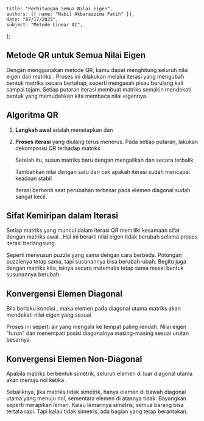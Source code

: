     title: "Perhitungan Semua Nilai Eigen",
    authors: [{ name: "Nabil Akbarazzima Fatih" }],
    date: "07/17/2025",
    subject: "Metode Linear AI",
};

## Metode QR untuk Semua Nilai Eigen

Dengan menggunakan metode QR, kamu dapat menghitung seluruh nilai eigen dari matriks <InlineMath math="A" />. Proses ini dilakukan melalui iterasi yang mengubah bentuk matriks secara bertahap, seperti mengasah pisau berulang kali sampai tajam. Setiap putaran iterasi membuat matriks semakin mendekati bentuk yang memudahkan kita membaca nilai eigennya.

## Algoritma QR

1. **Langkah awal** adalah menetapkan <InlineMath math="A_0 := A" /> dan <InlineMath math="k := 0" />

2. **Proses iterasi** yang diulang terus menerus. Pada setiap putaran, lakukan dekomposisi QR terhadap matriks <InlineMath math="A_k" />

   <MathContainer>
   <BlockMath math="Q_k \cdot R_k = A_k" />
   </MathContainer>

   Setelah itu, susun matriks baru dengan mengalikan <InlineMath math="R_k" /> dan <InlineMath math="Q_k" /> secara terbalik

   <MathContainer>
   <BlockMath math="A_{k+1} := R_k \cdot Q_k" />
   </MathContainer>

   Tambahkan nilai <InlineMath math="k" /> dengan satu dan cek apakah iterasi sudah mencapai keadaan stabil

   <MathContainer>
   <BlockMath math="\max_{j=1,\ldots,n} |(A_k)_{jj} - (A_{k-1})_{jj}| \leq \text{toleransi}" />
   </MathContainer>

   Iterasi berhenti saat perubahan terbesar pada elemen diagonal sudah sangat kecil.

## Sifat Kemiripan dalam Iterasi

Setiap matriks <InlineMath math="A_k" /> yang muncul dalam iterasi QR memiliki kesamaan sifat dengan matriks awal <InlineMath math="A" />. Hal ini berarti nilai eigen tidak berubah selama proses iterasi berlangsung.

Seperti menyusun puzzle yang sama dengan cara berbeda. Potongan puzzlenya tetap sama, tapi susunannya bisa berubah-ubah. Begitu juga dengan matriks kita, isinya secara matematis tetap sama meski bentuk susunannya berubah.

## Konvergensi Elemen Diagonal

Bila berlaku kondisi <InlineMath math="|\lambda_1| > |\lambda_2| > \cdots > |\lambda_n|" />, maka elemen pada diagonal utama matriks <InlineMath math="A_k" /> akan mendekati nilai eigen yang sesuai

<MathContainer>
<BlockMath math="\lim_{k \to \infty} (A_k)_{jj} = \lambda_j, \quad j = 1, 2, \ldots, n" />
</MathContainer>

Proses ini seperti air yang mengalir ke tempat paling rendah. Nilai eigen "turun" dan menempati posisi diagonalnya masing-masing sesuai urutan besarnya.

## Konvergensi Elemen Non-Diagonal

Apabila matriks <InlineMath math="A" /> berbentuk simetrik, seluruh elemen di luar diagonal utama akan menuju nol ketika <InlineMath math="k \to \infty" />.

Sebaliknya, jika matriks tidak simetrik, hanya elemen di bawah diagonal utama yang menuju nol, sementara elemen di atasnya tidak. Bayangkan seperti merapikan lemari. Kalau lemarinya simetris, semua barang bisa tertata rapi. Tapi kalau tidak simetris, ada bagian yang tetap berantakan.